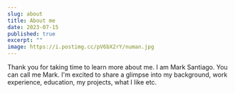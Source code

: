 ```yaml
---
slug: about
title: About me
date: 2023-07-15
published: true
excerpt: ""
image: https://i.postimg.cc/pV6bX2rY/numan.jpg
---
```


Thank you for taking time to learn more about me. I am Mark Santiago. You can call me Mark. I'm excited to share a glimpse into my background, work experience, education, my projects, what I like etc.
